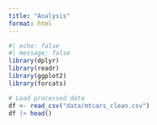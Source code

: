 ```yaml
---
title: "Analysis"
format: html
---
```


```r
#| echo: false
#| message: false
library(dplyr)
library(readr)
library(ggplot2)
library(forcats)
```
```r
# Load processed data
df <- read_csv("data/mtcars_clean.csv")
df |> head()
```